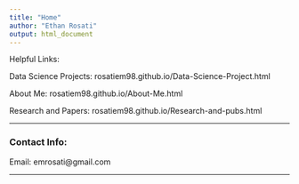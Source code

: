 ```yaml
---
title: "Home"
author: "Ethan Rosati"
output: html_document
---
```

Helpful Links:

Data Science Projects: rosatiem98.github.io/Data-Science-Project.html

About Me: rosatiem98.github.io/About-Me.html

Research and Papers: rosatiem98.github.io/Research-and-pubs.html

___

### Contact Info:

Email: emrosati@gmail.com

___





